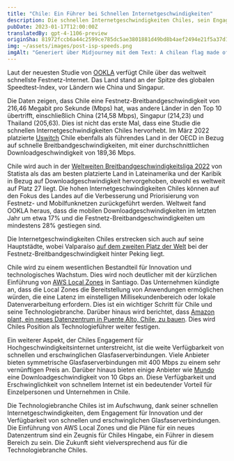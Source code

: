 ```yaml
---
title: "Chile: Ein Führer bei Schnellen Internetgeschwindigkeiten"
description: Die schnellen Internetgeschwindigkeiten Chiles, sein Engagement für Innovation und die Verfügbarkeit von erschwinglichem Glasfaser-Internet positionieren es als einen Führer in der Technologiebranche.
pubDate: 2023-01-17T12:00:00Z
translatedBy: gpt-4-1106-preview
originSha: 81972fccb6a44c2599ce785dc5ae3801881d49bd8b4aef2494e21f5a37d19621
img: ~/assets/images/post-isp-speeds.png
imgAlt: "Generiert über Midjourney mit dem Text: A chilean flag made of fiber optics, tech concept art, chile, high definition, detailed, realistic, colorful, hopeful --v 4 --ar 3:2"
---
```


Laut der neuesten Studie von [OOKLA](https://www.ookla.com/articles/global-index-internet-speed-growth-2022) verfügt Chile über das weltweit schnellste Festnetz-Internet. Das Land stand an der Spitze des globalen Speedtest-Index, vor Ländern wie China und Singapur.

Die Daten zeigen, dass Chile eine Festnetz-Breitbandgeschwindigkeit von 216,46 Megabit pro Sekunde (Mbps) hat, was andere Länder in den Top 10 übertrifft, einschließlich China (214,58 Mbps), Singapur (214,23) und Thailand (205,63). Dies ist nicht das erste Mal, dass eine Studie die schnellen Internetgeschwindigkeiten Chiles hervorhebt. Im März 2022 platzierte [Uswitch](https://www.uswitch.com/broadband/global-broadband-index/) Chile ebenfalls als führendes Land in der OECD in Bezug auf schnelle Breitbandgeschwindigkeiten, mit einer durchschnittlichen Downloadgeschwindigkeit von 189,36 Mbps.

Chile wird auch in der [Weltweiten Breitbandgeschwindigkeitsliga 2022](https://es.statista.com/grafico/18015/paises-latinoamericanos-con-mejor-velocidad-de-internet/) von Statista als das am besten platzierte Land in Lateinamerika und der Karibik in Bezug auf Downloadgeschwindigkeit hervorgehoben, obwohl es weltweit auf Platz 27 liegt. Die hohen Internetgeschwindigkeiten Chiles können auf den Fokus des Landes auf die Verbesserung und Priorisierung von Festnetz- und Mobilfunknetzen zurückgeführt werden. Weltweit fand OOKLA heraus, dass die mobilen Downloadgeschwindigkeiten im letzten Jahr um etwa 17% und die Festnetz-Breitbandgeschwindigkeiten um mindestens 28% gestiegen sind.

Die Internetgeschwindigkeiten Chiles erstrecken sich auch auf seine Hauptstädte, wobei Valparaíso [auf dem zweiten Platz der Welt](https://www.ookla.com/articles/global-index-cities-announcement) bei der Festnetz-Breitbandgeschwindigkeit hinter Peking liegt.

Chile wird zu einem wesentlichen Bestandteil für Innovation und technologisches Wachstum. Dies wird noch deutlicher mit der kürzlichen Einführung von [AWS Local Zones](https://www.datacenterdynamics.com/en/news/aws-launches-local-zones-in-perth-and-santiago/) in Santiago. Das Unternehmen kündigte an, dass die Local Zones die Bereitstellung von Anwendungen ermöglichen würden, die eine Latenz im einstelligen Millisekundenbereich oder lokale Datenverarbeitung erfordern. Dies ist ein wichtiger Schritt für Chile und seine Technologiebranche. Darüber hinaus wird berichtet, dass [Amazon plant, ein neues Datenzentrum in Puente Alto, Chile, zu bauen](https://www.biobiochile.cl/noticias/economia/negocios-y-empresas/2022/07/27/amazon-inicia-solicitud-para-la-construccion-de-un-datacenter-en-puente-alto.shtml). Dies wird Chiles Position als Technologieführer weiter festigen.

Ein weiterer Aspekt, der Chiles Engagement für Hochgeschwindigkeitsinternet unterstreicht, ist die weite Verfügbarkeit von schnellen und erschwinglichen Glasfaserverbindungen. Viele Anbieter bieten symmetrische Glasfaserverbindungen mit 400 Mbps zu einem sehr vernünftigen Preis an. Darüber hinaus bieten einige Anbieter wie [Mundo](https://www.tumundo.cl/fibra-10g/) eine Downloadgeschwindigkeit von 10 Gbps an. Diese Verfügbarkeit und Erschwinglichkeit von schnellem Internet ist ein bedeutender Vorteil für Einzelpersonen und Unternehmen in Chile.

Die Technologiebranche Chiles ist im Aufschwung, dank seiner schnellen Internetgeschwindigkeiten, dem Engagement für Innovation und der Verfügbarkeit von schnellen und erschwinglichen Glasfaserverbindungen. Die Einführung von AWS Local Zones und die Pläne für ein neues Datenzentrum sind ein Zeugnis für Chiles Hingabe, ein Führer in diesem Bereich zu sein. Die Zukunft sieht vielversprechend aus für die Technologiebranche Chiles.
